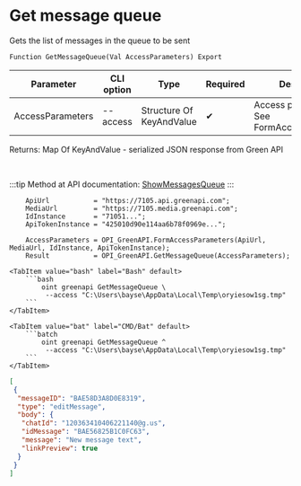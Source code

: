 ﻿---
sidebar_position: 1
description: Get message queue and other functions to work with Green API in the Open Integration Package, a free open-source integration library for 1C:Enterprise 8, OneScript and CLI
keywords: [1C, 1С, 1С:Enterprise, 1С:Enterprise 8.3, API, Integration, Services, Exchange, OneScript, CLI, Green API]
---


# Get message queue
 Gets the list of messages in the queue to be sent



`Function GetMessageQueue(Val AccessParameters) Export`

  | Parameter | CLI option | Type | Required | Description |
  |-|-|-|-|-|
  | AccessParameters | --access | Structure Of KeyAndValue | &#x2714; | Access parameters. See FormAccessParameters |

  
  Returns:  Map Of KeyAndValue - serialized JSON response from Green API

<br/>

:::tip
Method at API documentation: [ShowMessagesQueue](https://green-api.com/docs/api/queues/ShowMessagesQueue/)
:::
<br/>



```bsl title="1C:Enterprise/OneScript code example"
    ApiUrl           = "https://7105.api.greenapi.com";
    MediaUrl         = "https://7105.media.greenapi.com";
    IdInstance       = "71051...";
    ApiTokenInstance = "425010d90e114aa6b78f0969e...";

    AccessParameters = OPI_GreenAPI.FormAccessParameters(ApiUrl, MediaUrl, IdInstance, ApiTokenInstance);
    Result           = OPI_GreenAPI.GetMessageQueue(AccessParameters);
```
 

 <Tabs>
  
    <TabItem value="bash" label="Bash" default>
        ```bash
            oint greenapi GetMessageQueue \
             --access "C:\Users\bayse\AppData\Local\Temp\oryiesow1sg.tmp"
        ```
    </TabItem>
  
    <TabItem value="bat" label="CMD/Bat" default>
        ```batch
            oint greenapi GetMessageQueue ^
             --access "C:\Users\bayse\AppData\Local\Temp\oryiesow1sg.tmp"
        ```
    </TabItem>
</Tabs>


```json title="Result"
[
 {
  "messageID": "BAE58D3A8D0E8319",
  "type": "editMessage",
  "body": {
   "chatId": "120363410406221140@g.us",
   "idMessage": "BAE56825B1C0FC63",
   "message": "New message text",
   "linkPreview": true
  }
 }
]
```
